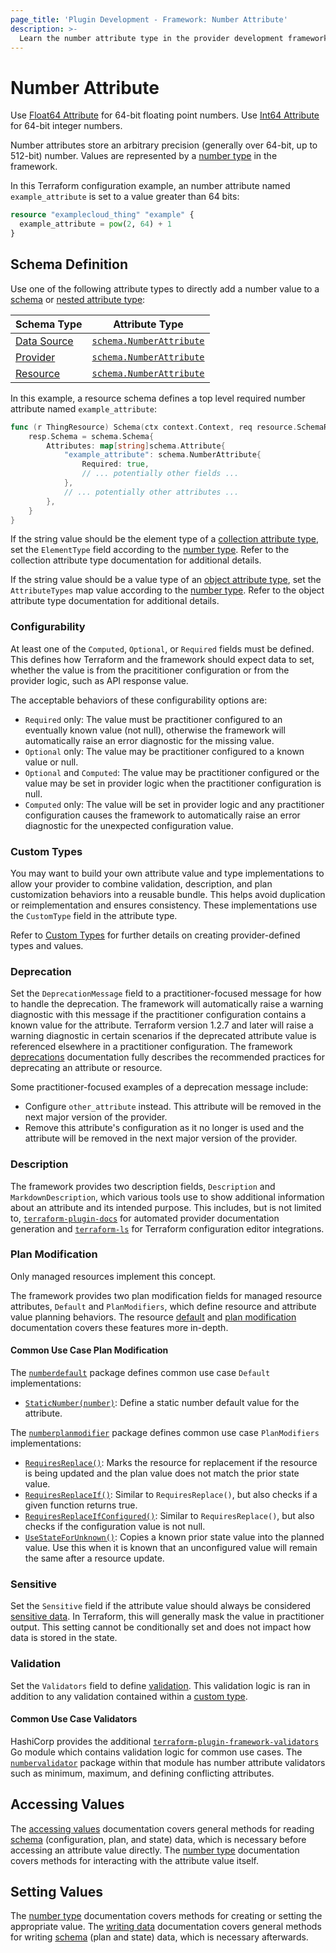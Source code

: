 ```yaml
---
page_title: 'Plugin Development - Framework: Number Attribute'
description: >-
  Learn the number attribute type in the provider development framework.
---
```


# Number Attribute

<Tip>

Use [Float64 Attribute](/terraform/plugin/framework/handling-data/attributes/float64) for 64-bit floating point numbers. Use [Int64 Attribute](/terraform/plugin/framework/handling-data/attributes/int64) for 64-bit integer numbers.

</Tip>

Number attributes store an arbitrary precision (generally over 64-bit, up to 512-bit) number. Values are represented by a [number type](/terraform/plugin/framework/handling-data/types/number) in the framework.

In this Terraform configuration example, an number attribute named `example_attribute` is set to a value greater than 64 bits:

```terraform
resource "examplecloud_thing" "example" {
  example_attribute = pow(2, 64) + 1
}
```

## Schema Definition

Use one of the following attribute types to directly add a number value to a [schema](/terraform/plugin/framework/handling-data/schemas) or [nested attribute type](/terraform/plugin/framework/handling-data/attributes#nested-attribute-types):

| Schema Type | Attribute Type |
|-------------|----------------|
| [Data Source](/terraform/plugin/framework/data-sources) | [`schema.NumberAttribute`](https://pkg.go.dev/github.com/hashicorp/terraform-plugin-framework/datasource/schema#NumberAttribute) |
| [Provider](/terraform/plugin/framework/provider) | [`schema.NumberAttribute`](https://pkg.go.dev/github.com/hashicorp/terraform-plugin-framework/provider/schema#NumberAttribute) |
| [Resource](/terraform/plugin/framework/resources) | [`schema.NumberAttribute`](https://pkg.go.dev/github.com/hashicorp/terraform-plugin-framework/resource/schema#NumberAttribute) |

In this example, a resource schema defines a top level required number attribute named `example_attribute`:

```go
func (r ThingResource) Schema(ctx context.Context, req resource.SchemaRequest, resp *resource.SchemaResponse) {
    resp.Schema = schema.Schema{
        Attributes: map[string]schema.Attribute{
            "example_attribute": schema.NumberAttribute{
                Required: true,
                // ... potentially other fields ...
            },
            // ... potentially other attributes ...
        },
    }
}
```

If the string value should be the element type of a [collection attribute type](/terraform/plugin/framework/handling-data/attributes#collection-attribute-types), set the `ElementType` field according to the [number type](/terraform/plugin/framework/handling-data/types/number). Refer to the collection attribute type documentation for additional details.

If the string value should be a value type of an [object attribute type](/terraform/plugin/framework/handling-data/attributes#object-attribute-type), set the `AttributeTypes` map value according to the [number type](/terraform/plugin/framework/handling-data/types/number). Refer to the object attribute type documentation for additional details.

### Configurability

At least one of the `Computed`, `Optional`, or `Required` fields must be defined. This defines how Terraform and the framework should expect data to set, whether the value is from the pracititioner configuration or from the provider logic, such as API response value.

The acceptable behaviors of these configurability options are:

- `Required` only: The value must be practitioner configured to an eventually known value (not null), otherwise the framework will automatically raise an error diagnostic for the missing value.
- `Optional` only: The value may be practitioner configured to a known value or null.
- `Optional` and `Computed`: The value may be practitioner configured or the value may be set in provider logic when the practitioner configuration is null.
- `Computed` only: The value will be set in provider logic and any practitioner configuration causes the framework to automatically raise an error diagnostic for the unexpected configuration value.

### Custom Types

You may want to build your own attribute value and type implementations to allow your provider to combine validation, description, and plan customization behaviors into a reusable bundle. This helps avoid duplication or reimplementation and ensures consistency. These implementations use the `CustomType` field in the attribute type.

Refer to [Custom Types](/terraform/plugin/framework/handling-data/types/custom) for further details on creating provider-defined types and values.

### Deprecation

Set the `DeprecationMessage` field to a practitioner-focused message for how to handle the deprecation. The framework will automatically raise a warning diagnostic with this message if the practitioner configuration contains a known value for the attribute. Terraform version 1.2.7 and later will raise a warning diagnostic in certain scenarios if the deprecated attribute value is referenced elsewhere in a practitioner configuration. The framework [deprecations](/terraform/plugin/framework/deprecations) documentation fully describes the recommended practices for deprecating an attribute or resource.

Some practitioner-focused examples of a deprecation message include:

- Configure `other_attribute` instead. This attribute will be removed in the next major version of the provider.
- Remove this attribute's configuration as it no longer is used and the attribute will be removed in the next major version of the provider.

### Description

The framework provides two description fields, `Description` and `MarkdownDescription`, which various tools use to show additional information about an attribute and its intended purpose. This includes, but is not limited to, [`terraform-plugin-docs`](https://github.com/hashicorp/terraform-plugin-docs) for automated provider documentation generation and [`terraform-ls`](https://github.com/hashicorp/terraform-ls) for Terraform configuration editor integrations.

### Plan Modification

<Highlight>

Only managed resources implement this concept.

</Highlight>

The framework provides two plan modification fields for managed resource attributes, `Default` and `PlanModifiers`, which define resource and attribute value planning behaviors. The resource [default](/terraform/plugin/framework/resources/default) and [plan modification](/terraform/plugin/framework/resources/plan-modification) documentation covers these features more in-depth.

#### Common Use Case Plan Modification

The [`numberdefault`](https://pkg.go.dev/github.com/hashicorp/terraform-plugin-framework/resource/schema/numberdefault) package defines common use case `Default` implementations:

- [`StaticNumber(number)`](https://pkg.go.dev/github.com/hashicorp/terraform-plugin-framework/resource/schema/numberdefault#StaticNumber): Define a static number default value for the attribute.

The [`numberplanmodifier`](https://pkg.go.dev/github.com/hashicorp/terraform-plugin-framework/resource/schema/numberplanmodifier) package defines common use case `PlanModifiers` implementations:

- [`RequiresReplace()`](https://pkg.go.dev/github.com/hashicorp/terraform-plugin-framework/resource/schema/numberplanmodifier#RequiresReplace): Marks the resource for replacement if the resource is being updated and the plan value does not match the prior state value.
- [`RequiresReplaceIf()`](https://pkg.go.dev/github.com/hashicorp/terraform-plugin-framework/resource/schema/numberplanmodifier#RequiresReplaceIf): Similar to `RequiresReplace()`, but also checks if a given function returns true.
- [`RequiresReplaceIfConfigured()`](https://pkg.go.dev/github.com/hashicorp/terraform-plugin-framework/resource/schema/numberplanmodifier#RequiresReplaceIfConfigured): Similar to `RequiresReplace()`, but also checks if the configuration value is not null.
- [`UseStateForUnknown()`](https://pkg.go.dev/github.com/hashicorp/terraform-plugin-framework/resource/schema/numberplanmodifier#UseStateForUnknown): Copies a known prior state value into the planned value. Use this when it is known that an unconfigured value will remain the same after a resource update.

### Sensitive

Set the `Sensitive` field if the attribute value should always be considered [sensitive data](/terraform/language/state/sensitive-data). In Terraform, this will generally mask the value in practitioner output. This setting cannot be conditionally set and does not impact how data is stored in the state.

### Validation

Set the `Validators` field to define [validation](/terraform/plugin/framework/validation#attribute-validation). This validation logic is ran in addition to any validation contained within a [custom type](#custom-types).

#### Common Use Case Validators

HashiCorp provides the additional [`terraform-plugin-framework-validators`](https://pkg.go.dev/github.com/hashicorp/terraform-plugin-framework-validators) Go module which contains validation logic for common use cases. The [`numbervalidator`](https://pkg.go.dev/github.com/hashicorp/terraform-plugin-framework-validators/numbervalidator) package within that module has number attribute validators such as minimum, maximum, and defining conflicting attributes.

## Accessing Values

The [accessing values](/terraform/plugin/framework/handling-data/accessing-values) documentation covers general methods for reading [schema](/terraform/plugin/framework/handling-data/schemas) (configuration, plan, and state) data, which is necessary before accessing an attribute value directly. The [number type](/terraform/plugin/framework/handling-data/types/number#accessing-values) documentation covers methods for interacting with the attribute value itself.

## Setting Values

The [number type](/terraform/plugin/framework/handling-data/types/number#setting-values) documentation covers methods for creating or setting the appropriate value. The [writing data](/terraform/plugin/framework/handing-data/writing-state) documentation covers general methods for writing [schema](/terraform/plugin/framework/handling-data/schemas) (plan and state) data, which is necessary afterwards.
